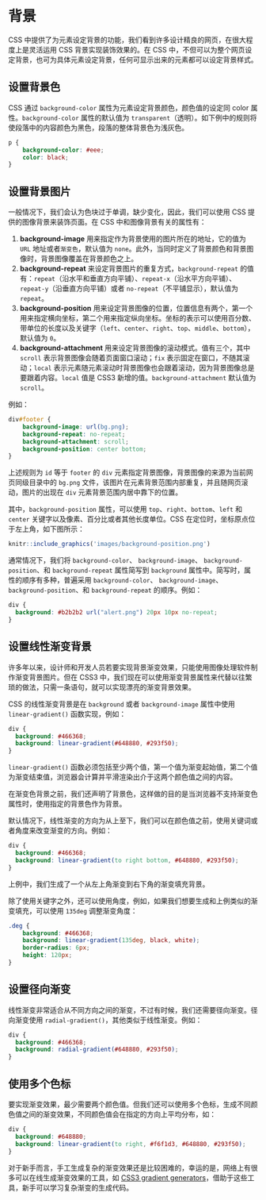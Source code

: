 # 背景 {#css-background}

CSS 中提供了为元素设定背景的功能，我们看到许多设计精良的网页，在很大程度上是灵活运用 CSS 背景实现装饰效果的。在 CSS 中，不但可以为整个网页设定背景，也可为具体元素设定背景，任何可显示出来的元素都可以设定背景样式。

## 设置背景色

CSS 通过 `background-color` 属性为元素设定背景颜色，颜色值的设定同 color 属性。`background-color` 属性的默认值为 `transparent`（透明）。如下例中的规则将使段落中的内容颜色为黑色，段落的整体背景色为浅灰色。

``` css
p {
    background-color: #eee;
    color: black;
}
```

## 设置背景图片

一般情况下，我们会认为色块过于单调，缺少变化，因此，我们可以使用 CSS 提供的图像背景来装饰页面。在 CSS 中和图像背景有关的属性有：

1. **background-image** 用来指定作为背景使用的图片所在的地址，它的值为 `URL` 地址或者`渐变色`，默认值为 `none`。此外，当同时定义了背景颜色和背景图像时，背景图像覆盖在背景颜色之上。
1. **background-repeat** 来设定背景图片的重复方式，`background-repeat` 的值有：`repeat`（沿水平和垂直方向平铺）、`repeat-x`（沿水平方向平铺）、`repeat-y`（沿垂直方向平铺）或者 `no-repeat`（不平铺显示），默认值为 `repeat`。
1. **background-position** 用来设定背景图像的位置，位置信息有两个，第一个用来指定横向坐标，第二个用来指定纵向坐标。坐标的表示可以使用百分数、带单位的长度以及关键字（`left`、`center`、`right`、`top`、`middle`、`bottom`），默认值为 `0`。
1. **background-attachment** 用来设定背景图像的滚动模式。值有三个，其中 `scroll` 表示背景图像会随着页面窗口滚动；`fix` 表示固定在窗口，不随其滚动；`local` 表示元素随元素滚动时背景图像也会跟着滚动，因为背景图像总是要跟着内容。`local` 值是 CSS3 新增的值。`background-attachment` 默认值为 `scroll`。

例如：

``` css
div#footer {
    background-image: url(bg.png);
    background-repeat: no-repeat;
    background-attachment: scroll;
    background-position: center bottom;
}
```

上述规则为 `id` 等于 `footer` 的 `div` 元素指定背景图像，背景图像的来源为当前网页同级目录中的 `bg.png` 文件，该图片在元素背景范围内部重复，并且随网页滚动，图片的出现在 `div` 元素背景范围内居中靠下的位置。

其中，`background-position` 属性，可以使用 `top`、`right`、`bottom`、`left` 和 `center` 关键字以及像素、百分比或者其他长度单位。CSS 在定位时，坐标原点位于左上角，如下图所示：

```r
knitr::include_graphics('images/background-position.png')
```

通常情况下，我们将 `background-color`、 `background-image`、 `background-position`、和 `background-repeat` 属性简写到 `background` 属性中。简写时，属性的顺序有多种，普遍采用 `background-color`、 `background-image`、 `background-position`、和 `background-repeat` 的顺序。例如：

``` css
div {
  background: #b2b2b2 url("alert.png") 20px 10px no-repeat;
}
```

## 设置线性渐变背景

许多年以来，设计师和开发人员若要实现背景渐变效果，只能使用图像处理软件制作渐变背景图片。但在 CSS3 中，我们现在可以使用渐变背景属性来代替以往繁琐的做法，只需一条语句，就可以实现漂亮的渐变背景效果。

CSS 的线性渐变背景是在 `background` 或者 `background-image` 属性中使用 `linear-gradient()` 函数实现，例如：

``` css
div {
  background: #466368;
  background: linear-gradient(#648880, #293f50);
}
```

`linear-gradient()` 函数必须包括至少两个值，第一个值为渐变起始值，第二个值为渐变结束值，浏览器会计算并平滑渲染出介于这两个颜色值之间的内容。

在渐变色背景之前，我们还声明了背景色，这样做的目的是当浏览器不支持渐变色属性时，使用指定的背景色作为背景。

默认情况下，线性渐变的方向为从上至下，我们可以在颜色值之前，使用关键词或者角度来改变渐变的方向。例如：

``` css
div {
  background: #466368;
  background: linear-gradient(to right bottom, #648880, #293f50);
}
```

上例中，我们生成了一个从左上角渐变到右下角的渐变填充背景。

除了使用关键字之外，还可以使用角度，例如，如果我们想要生成和上例类似的渐变填充，可以使用 `135deg` 调整渐变角度：

``` css
.deg {
    background: #466368;
    background: linear-gradient(135deg, black, white);
    border-radius: 6px;
    height: 120px;
}
```

## 设置径向渐变

线性渐变非常适合从不同方向之间的渐变，不过有时候，我们还需要径向渐变。径向渐变使用 `radial-gradient()`，其他类似于线性渐变。例如：

``` css
div {
  background: #466368;
  background: radial-gradient(#648880, #293f50);
}
```

## 使用多个色标

要实现渐变效果，最少需要两个颜色值。但我们还可以使用多个色标，生成不同颜色值之间的渐变效果，不同颜色值会在指定的方向上平均分布，如：

``` css
div {
  background: #648880;
  background: linear-gradient(to right, #f6f1d3, #648880, #293f50);
}
```

对于新手而言，手工生成复杂的渐变效果还是比较困难的，幸运的是，网络上有很多可以在线生成渐变效果的工具，如 [CSS3 gradient generators](http://www.cssmatic.com/gradient-generator)，借助于这些工具，新手可以学习复杂渐变的生成代码。
